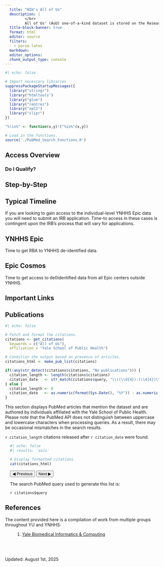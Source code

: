 ```yaml
---
  title: "NIH's All of Us"
  description: |
         </br>
         All of Us' (AoU) one-of-a-kind dataset is stored on the Researcher Workbench, a secure, cloud-based platform. Registered researchers can access data from surveys, genomic analyses, electronic health records, physical measurements, and wearables to study the full range of factors that influence health and disease.
  title-block-banner: true
  format: html
  editor: source
  filters:
    - parse-latex
  markdown: 
  editor_options: 
  chunk_output_type: console
---
```


```r
#| echo: false

# Import necessary libraries
suppressPackageStartupMessages({
  library("stringr")
  library("htmltools")
  library("glue")
  library("rentrez")
  library("xml2")
  library("clipr")
})

"%!in%" <- function(x,y)!("%in%"(x,y))

# Load in the functions.
source('./PubMed_Search_Functions.R')
```


## Access Overview

### Do I Qualify?

## Step-by-Step

## Typical Timeline

::: callout-important
If you are looking to gain access to the individual-level YNHHS Epic data you will need to submit an IRB application. Time-to access in these cases is contingent upon the IRB's process that will vary for applications.
:::

::: {.panel-tabset}

## YNHHS Epic

Time to get RBA to YNHHS de-identified data.

## Epic Cosmos

Time to get access to de0identified data from all Epic centers outside YNHHS.

:::


## Important Links


## Publications

```r
#| echo: false

# Fetch and format the citations.
citations <- get_citations(
  keywords = c("All of Us"), 
  affiliation = "Yale School of Public Health")

# Condition the output based on presence of articles.
citations_html <- make_pub_list(citations)

if(!any(str_detect(citations$citations, "No publications"))) {
  citation_length <- length(citations$citations)
  citation_date   <- str_match(citations$query, "\\((\\d{4}):(\\d{4})\\[dp\\]\\)")[,2]
} else {
  citation_length <- 0
  citation_date   <- as.numeric(format(Sys.Date(), "%Y")) - as.numeric(str_extract("No publications found in the last 25 years.", "[0-9]{2}"))
}

```


This section displays PubMed articles that mention the dataset and are authored by individuals affiliated with the Yale School of Public Health. Please note that the PubMed API does not distinguish between uppercase and lowercase characters when processing queries. As a result, there may be occasional mismatches in the search results.

`r citation_length` citations released after `r citation_date` were found.

::: {style="margin-left: 1rem"}

```r
#| echo: false
#| results: 'asis'

# Display formatted citations.
cat(citations_html)
```

```{=html}
<!-- Pagination buttons and scripting -->
<div class="citations-navigation">
  <button onclick="prevPage()">&#9664; Previous</button>
  <button onclick="nextPage()">Next &#9654;</button>
</div>

<script>
  document.addEventListener("DOMContentLoaded", function() {
    let currentPage = 1;
    const itemsPerPage = 3;
    const citationsContent = document.getElementById("citations-content");

    if (citationsContent) {
      const numPages = Math.ceil(citationsContent.children.length / itemsPerPage);

      function updateCitations() {
        const items = citationsContent.children;
        for (let i = 0; i < items.length; i++) {
          items[i].style.display = (i >= (currentPage - 1) * itemsPerPage && i < currentPage * itemsPerPage) ? "list-item" : "none";
        }
      }

      function nextPage() {
        if (currentPage < numPages) {
          currentPage++;
          updateCitations();
        }
      }

      function prevPage() {
        if (currentPage > 1) {
          currentPage--;
          updateCitations();
        }
      }

      // Initial call to update citations on load
      updateCitations();

      // Attach functions to window object for button actions
      window.nextPage = nextPage;
      window.prevPage = prevPage;
    }
  });
</script>
```

::: {.callout-note collapse="true"}
The search PubMed query used to generate this list is:

`r citations$query`
:::

:::


## References

The content provided here is a compilation of work from multiple groups throughout YU and YNHHS:

::: {style="margin-left: 2rem"}
1.  [Yale Biomedical Informatics & Computing](https://medicine.yale.edu/ybic)

:::

\
\
\
Updated: August 1st, 2025
